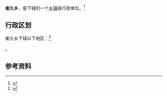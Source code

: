 {{中国乡级行政区|54/22/29/201/000}}

'''崔久乡'''，是{{PRC admin/fullname|54/22/29/201/000|3}}下辖的一个[[乡镇|乡镇]]级行政单位。<ref>{{PRC admin/ref sgc|{{PRC admin/parent|54/22/29/201/000}}}}</ref>

== 行政区划 ==

崔久乡下辖以下地区：<ref>{{PRC admin/ref sgc|54/22/29/201/000}}</ref>

{{PRC admin/children|54/22/29/201/000}}。

== 参考资料 ==

{{reflist}}

{{行政区划小作品}}
{{PRC admin/navcat|54/22/29/201/000}}